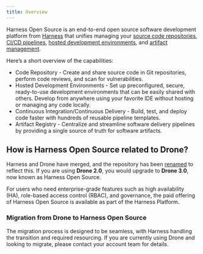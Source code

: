 ```yaml
---
title: Overview
---
```


Harness Open Source is an end-to-end open source software development platform from [Harness](https://www.harness.io/) that unifies managing your [source code repositories](https://developer.harness.io/docs/category/repositories), [CI/CD pipelines](https://developer.harness.io/docs/open-source/pipelines/overview), [hosted development environments](https://developer.harness.io/docs/category/gitspaces), and [artifact management](https://developer.harness.io/docs/category/registries).

Here’s a short overview of the capabilities:

- Code Repository - Create and share source code in Git repositories, perform code reviews, and scan for vulnerabilities.
- Hosted Development Environments - Set up preconfigured, secure, ready-to-use development environments that can be easily shared with others. Develop from anywhere using your favorite IDE without hosting or managing any code locally.
- Continuous Integration/Continuous Delivery - Build, test, and deploy code faster with hundreds of reusable pipeline templates.
- Artifact Registry - Centralize and streamline software delivery pipelines by providing a single source of truth for software artifacts.

## How is Harness Open Source related to Drone?

Harness and Drone have merged, and the repository has been [renamed](https://github.com/harness/harness) to reflect this. If you are using **Drone 2.0**, you would upgrade to **Drone 3.0**, now known as Harness Open Source.

For users who need enterprise-grade features such as high availability (HA), role-based access control (RBAC), and governance, the paid offering of Harness Open Source is available as part of the Harness Platform.

### Migration from Drone to Harness Open Source

The migration process is designed to be seamless, with Harness handling the transition and required resourcing. If you are currently using Drone and looking to migrate, please contact your account team for details.
